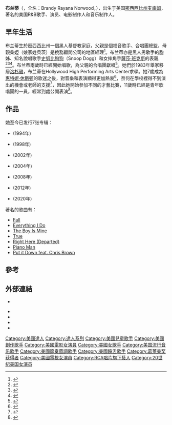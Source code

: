 {{藝人
| Name            = 布兰蒂（Brandy）
| Alias           = 
| Img             = Brandy Essence Awards.jpg
| caption         = 1997年攝
| Background      = solo_singer
| Birth_name      = Brandy Rayana Norwood
| Born            = {{birth date and age|1979|2|11}}
| 出生地點          = {{USA}}[[密西西比州|密西西比州]][[麦库姆_(密西西比州)|麦库姆]]
| Died            =
| Origin          =
| Genre           = [[R&B|R&B]]、[[Pop_(音樂類型)|pop]]
| Occupation      = 创作型歌手、音乐制作人、演员、电影制作人
| Years_active    = 1993年至今
| Label           = [[Atlantic唱片公司|Atlantic]] (1993-2005) <br /> [[Knockout_Entertainment|Knockout]] (2005年至今) <br /> [[Epic_Records|Epic]] (2008年至今) <br /> [[Roc_Nation|Roc Nation]] (2009)
| Associated_acts = [[Mike_City|Mike City]], [[Rodney_Jerkins|Rodney Jerkins]], [[Monica_(singer)|Monica]], [[Keyshia_Cole|Keyshia Cole]], [[Willie_Norwood|Willie Norwood]], [[Ray_J|Ray J]]
| URL             = https://web.archive.org/web/20101230130030/
http://www.foreverbrandy.com/ ForeverBrandy.com
}}

'''布兰蒂'''（{{lang-en|Brandy}}，全名：Brandy Rayana Norwood，{{bd|1979年|2月11日}}），出生于美国[[密西西比州|密西西比州]][[麦库姆_(密西西比州)|麦库姆]]，著名的美国R&B歌手、演员、电影制作人和音乐制作人。

== 早年生活 ==
布兰蒂生於密西西比州一個黑人基督教家庭，父親{{le|威利·諾伍德|Willie Norwood}}是個福音歌手、合唱團總監，母親桑婭（娘家姓貝茨）是稅務顧問公司{{le|H&R Block}}的地區經理<ref name="bringin up">{{cite news|title=Bringing Up Brandy|work=[[Essence_(magazine)|Essence]]}}</ref>。布兰蒂亦是黑人男歌手{{le|Ray J}}的胞姊、知名說唱歌手[[史努比狗狗|史努比狗狗]]（Snoop Dogg）和女摔角手[[薩莎·班克斯|薩莎·班克斯]]的表親<ref name="snoop">{{cite web|first=Corey|last=Moss|date=2006-09-26|title=Snoop Reunites With Dre|work=[[MTV_News|MTV News]]|url=http://www.mtv.com/news/articles/1541667/snoop-reunites-with-dre-blue-carpet.jhtml|access-date=2006-10-10|archive-date=2013-12-17|archive-url=https://web.archive.org/web/20131217035547/http://www.mtv.com/news/articles/1541667/snoop-reunites-with-dre-blue-carpet.jhtml|dead-url=no}}</ref><ref>{{Cite tweet|user=SashaBanksWWE|number=529848274069757952|title=@Stankology yes|last=Banks|first=$asha|date=2014-11-04|access-date=2017-07-18}}</ref><ref>{{Cite web|url=https://www.instagram.com/p/BD0zA1wtIUJ/|title=CUZZNZ @4everbrandy @rayj @sashabankswwe @snoopdogg ITS SUPERSTARS IN OUR FAMILY 💰💰💰💰💰💰💰💰💰💰💰💰|first=DAZ|last=DILLINGER|date=April 5, 2016|website=Instagram|access-date=2019-11-11|archive-date=2020-11-14|archive-url=https://web.archive.org/web/20201114125902/https://www.instagram.com/p/BD0zA1wtIUJ/|dead-url=no}}</ref>。布兰蒂兩歲時已經開始唱歌，為父親的合唱團獻唱<ref name="vibe7">{{cite book|first=Cheo|last=Hoadri Coker|date=2004-07-01|title=Not That Innocent|work=[[Vibe_(magazine)|Vibe]]|url=https://books.google.com/books?id=wCYEAAAAMBAJ&q=brandy+church+NORWOOD&pg=PA93|access-date=2010-06-28|archive-date=2021-03-13|archive-url=https://web.archive.org/web/20210313160150/https://books.google.com/books?id=wCYEAAAAMBAJ&q=brandy+church+NORWOOD&pg=PA93|dead-url=no}}</ref>。她們於1983年舉家移居[[洛杉磯|洛杉磯]]，布兰蒂在Hollywood High Performing Arts Center求學。她7歲成為[[惠特妮·休斯顿|惠特妮·休斯顿]]的歌迷之後，對音樂和表演顯得更加熱衷<ref>{{cite web|date=1995-07-31|first=Jennifer|last=Weiner|title=Brandy Striving To Be 'As Large As Whitne'|work=[[Rome_News-Tribune|Rome News-Tribune]]|url=https://news.google.com/newspapers?id=lyk1AAAAIBAJ&pg=6521,859979&dq=brandy+album&hl=en|access-date=2010-06-29|archive-date=2021-01-31|archive-url=https://web.archive.org/web/20210131041631/https://news.google.com/newspapers?id=lyk1AAAAIBAJ&pg=6521,859979&dq=brandy+album&hl=en|dead-url=no}}</ref>，奈何在學校裡得不到演出的機會或老師的支援<ref name="ppl1">{{cite web|title=Starry-Eyed|first=Jeremy|last=Helligar|work=[[People_(magazine)|People]]|publisher=People.com|url=http://www.people.com/people/archive/article/0,,20125467,00.html|date=1998-06-08|access-date=2010-02-18|archive-date=2018-09-17|archive-url=https://web.archive.org/web/20180917235440/https://people.com/people/archive/article/0,,20125467,00.html|dead-url=no}}</ref>，因此她開始參加不同的才藝比賽，11歲時已經是青年歌唱團的一員，經常到處公開表演<ref name="nyt10">{{cite news|first=Anita M.|last=Samuels|date=1995-04-02|title=Brandy; At 16, Her Debut Is a Sweet Success|work=[[The_New_York_Times|The New York Times]]|publisher=NYTimes.com|url=https://www.nytimes.com/1995/04/02/arts/up-and-coming-brandy-at-16-her-debut-is-a-sweet-success.html|access-date=2010-06-29|archive-date=2021-03-08|archive-url=https://web.archive.org/web/20210308131921/https://www.nytimes.com/1995/04/02/arts/up-and-coming-brandy-at-16-her-debut-is-a-sweet-success.html|dead-url=no}}</ref>。

== 作品 ==
她至今已发行7张专辑：
* {{le|布兰蒂 (专辑)|Brandy (album)|Brandy}} (1994年)
* {{le|永不說不 (布蘭蒂專輯)|Never Say Never (Brandy album)|Never Say Never}} (1998年)
* {{le|滿月 (布蘭蒂專輯)|Full Moon (Brandy album)|Full Moon}} (2002年)
* {{le|Afrodisiac (布蘭蒂專輯)|Afrodisiac (Brandy album)|Afrodisiac}} (2004年)
* {{le|Human (布蘭蒂專輯)|Human (Brandy album)|Human}} (2008年)
* {{le|Two_Eleven (布蘭蒂專輯)|Two Eleven|Two Eleven}} (2012年)
* {{le|B7 (專輯)|B7 (album)|B7}} (2020年)
著名的歌曲有：
* [[Fall_(歌曲)|Fall]]
* [[Everything_I_Do|Everything I Do]]
* [[The_Boy_Is_Mine|The Boy Is Mine]]
* [[True|True]]
* [[Right_Here_(Departed)|Right Here (Departed)]]
* [[Piano_Man|Piano Man]] 
* [https://www.youtube.com/watch?v=E5svXAZ9-Qk Put it Down feat. Chris Brown] {{Wayback|url=https://www.youtube.com/watch?v=E5svXAZ9-Qk |date=20210111170118 }}

== 參考 ==
{{reflist}}

== 外部連結 ==
{{sisterlinks|d=Q690974|c=category:Brandy Norwood|q=Brandy Norwood|n=no|b=no|v=no|voy=no|m=no|mw=no|wikt=no|s=no}}
*{{Official website}}
<!-- Per WP:EL, don't list links that are readily available on the official site * {{Twitter|4everBrandy}}-->
*{{allMusic|id=p142547|label=Brandy}}
*{{IMDb name|0005275|Brandy}}
*{{Amg name|8109|Brandy}}
*{{IBDB name|500065}}

{{Authority control}}
{{DEFAULTSORT:Brandy}}
[[Category:美國達人|Category:美國達人]]
[[Category:達人系列|Category:達人系列]]
[[Category:美國兒童歌手|Category:美國兒童歌手]]
[[Category:美國創作歌手|Category:美國創作歌手]]
[[Category:美國電影女演員|Category:美國電影女演員]]
[[Category:美國女歌手|Category:美國女歌手]]
[[Category:美国流行音乐歌手|Category:美国流行音乐歌手]]
[[Category:美國節奏藍調歌手|Category:美國節奏藍調歌手]]
[[Category:美國饒舌歌手|Category:美國饒舌歌手]]
[[Category:葛莱美奖获得者|Category:葛莱美奖获得者]]
[[Category:美國電視女演員|Category:美國電視女演員]]
[[Category:RCA唱片旗下藝人|Category:RCA唱片旗下藝人]]
[[Category:20世纪美国女演员|Category:20世纪美国女演员]]